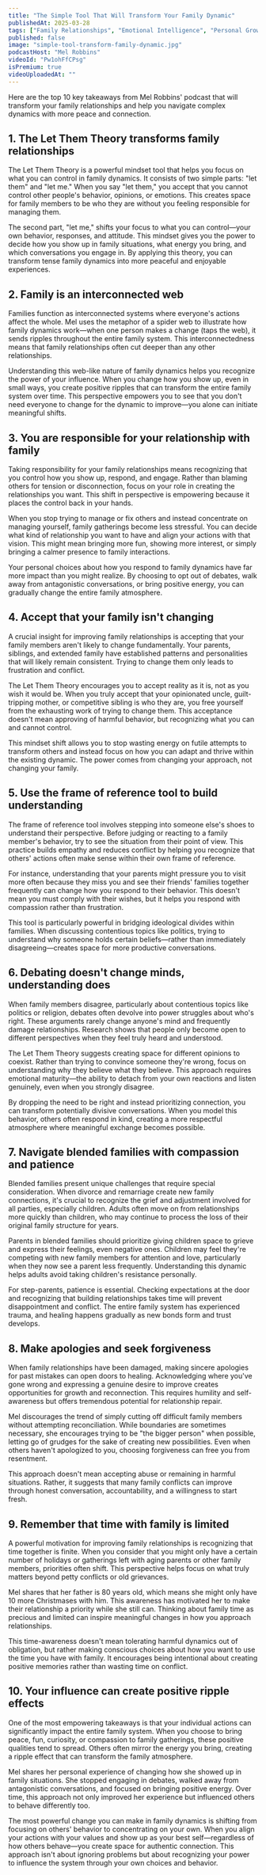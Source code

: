 ```yaml
---
title: "The Simple Tool That Will Transform Your Family Dynamic"
publishedAt: 2025-03-28
tags: ["Family Relationships", "Emotional Intelligence", "Personal Growth"]
published: false
image: "simple-tool-transform-family-dynamic.jpg"
podcastHost: "Mel Robbins"
videoId: "Pw1ohFfCPsg"
isPremium: true
videoUploadedAt: ""
---
```



<PodcastSummaryPageLayout frontmatter={frontmatter}>

Here are the top 10 key takeaways from Mel Robbins' podcast that will transform your family relationships and help you navigate complex dynamics with more peace and connection.

## 1. The Let Them Theory transforms family relationships

The Let Them Theory is a powerful mindset tool that helps you focus on what you can control in family dynamics. It consists of two simple parts: "let them" and "let me." When you say "let them," you accept that you cannot control other people's behavior, opinions, or emotions. This creates space for family members to be who they are without you feeling responsible for managing them.

The second part, "let me," shifts your focus to what you can control—your own behavior, responses, and attitude. This mindset gives you the power to decide how you show up in family situations, what energy you bring, and which conversations you engage in. By applying this theory, you can transform tense family dynamics into more peaceful and enjoyable experiences.

## 2. Family is an interconnected web

Families function as interconnected systems where everyone's actions affect the whole. Mel uses the metaphor of a spider web to illustrate how family dynamics work—when one person makes a change (taps the web), it sends ripples throughout the entire family system. This interconnectedness means that family relationships often cut deeper than any other relationships.

Understanding this web-like nature of family dynamics helps you recognize the power of your influence. When you change how you show up, even in small ways, you create positive ripples that can transform the entire family system over time. This perspective empowers you to see that you don't need everyone to change for the dynamic to improve—you alone can initiate meaningful shifts.

## 3. You are responsible for your relationship with family

Taking responsibility for your family relationships means recognizing that you control how you show up, respond, and engage. Rather than blaming others for tension or disconnection, focus on your role in creating the relationships you want. This shift in perspective is empowering because it places the control back in your hands.

When you stop trying to manage or fix others and instead concentrate on managing yourself, family gatherings become less stressful. You can decide what kind of relationship you want to have and align your actions with that vision. This might mean bringing more fun, showing more interest, or simply bringing a calmer presence to family interactions.

Your personal choices about how you respond to family dynamics have far more impact than you might realize. By choosing to opt out of debates, walk away from antagonistic conversations, or bring positive energy, you can gradually change the entire family atmosphere.

## 4. Accept that your family isn't changing

A crucial insight for improving family relationships is accepting that your family members aren't likely to change fundamentally. Your parents, siblings, and extended family have established patterns and personalities that will likely remain consistent. Trying to change them only leads to frustration and conflict.

The Let Them Theory encourages you to accept reality as it is, not as you wish it would be. When you truly accept that your opinionated uncle, guilt-tripping mother, or competitive sibling is who they are, you free yourself from the exhausting work of trying to change them. This acceptance doesn't mean approving of harmful behavior, but recognizing what you can and cannot control.

This mindset shift allows you to stop wasting energy on futile attempts to transform others and instead focus on how you can adapt and thrive within the existing dynamic. The power comes from changing your approach, not changing your family.

## 5. Use the frame of reference tool to build understanding

The frame of reference tool involves stepping into someone else's shoes to understand their perspective. Before judging or reacting to a family member's behavior, try to see the situation from their point of view. This practice builds empathy and reduces conflict by helping you recognize that others' actions often make sense within their own frame of reference.

For instance, understanding that your parents might pressure you to visit more often because they miss you and see their friends' families together frequently can change how you respond to their behavior. This doesn't mean you must comply with their wishes, but it helps you respond with compassion rather than frustration.

This tool is particularly powerful in bridging ideological divides within families. When discussing contentious topics like politics, trying to understand why someone holds certain beliefs—rather than immediately disagreeing—creates space for more productive conversations.

## 6. Debating doesn't change minds, understanding does

When family members disagree, particularly about contentious topics like politics or religion, debates often devolve into power struggles about who's right. These arguments rarely change anyone's mind and frequently damage relationships. Research shows that people only become open to different perspectives when they feel truly heard and understood.

The Let Them Theory suggests creating space for different opinions to coexist. Rather than trying to convince someone they're wrong, focus on understanding why they believe what they believe. This approach requires emotional maturity—the ability to detach from your own reactions and listen genuinely, even when you strongly disagree.

By dropping the need to be right and instead prioritizing connection, you can transform potentially divisive conversations. When you model this behavior, others often respond in kind, creating a more respectful atmosphere where meaningful exchange becomes possible.

## 7. Navigate blended families with compassion and patience

Blended families present unique challenges that require special consideration. When divorce and remarriage create new family connections, it's crucial to recognize the grief and adjustment involved for all parties, especially children. Adults often move on from relationships more quickly than children, who may continue to process the loss of their original family structure for years.

Parents in blended families should prioritize giving children space to grieve and express their feelings, even negative ones. Children may feel they're competing with new family members for attention and love, particularly when they now see a parent less frequently. Understanding this dynamic helps adults avoid taking children's resistance personally.

For step-parents, patience is essential. Checking expectations at the door and recognizing that building relationships takes time will prevent disappointment and conflict. The entire family system has experienced trauma, and healing happens gradually as new bonds form and trust develops.

## 8. Make apologies and seek forgiveness

When family relationships have been damaged, making sincere apologies for past mistakes can open doors to healing. Acknowledging where you've gone wrong and expressing a genuine desire to improve creates opportunities for growth and reconnection. This requires humility and self-awareness but offers tremendous potential for relationship repair.

Mel discourages the trend of simply cutting off difficult family members without attempting reconciliation. While boundaries are sometimes necessary, she encourages trying to be "the bigger person" when possible, letting go of grudges for the sake of creating new possibilities. Even when others haven't apologized to you, choosing forgiveness can free you from resentment.

This approach doesn't mean accepting abuse or remaining in harmful situations. Rather, it suggests that many family conflicts can improve through honest conversation, accountability, and a willingness to start fresh.

## 9. Remember that time with family is limited

A powerful motivation for improving family relationships is recognizing that time together is finite. When you consider that you might only have a certain number of holidays or gatherings left with aging parents or other family members, priorities often shift. This perspective helps focus on what truly matters beyond petty conflicts or old grievances.

Mel shares that her father is 80 years old, which means she might only have 10 more Christmases with him. This awareness has motivated her to make their relationship a priority while she still can. Thinking about family time as precious and limited can inspire meaningful changes in how you approach relationships.

This time-awareness doesn't mean tolerating harmful dynamics out of obligation, but rather making conscious choices about how you want to use the time you have with family. It encourages being intentional about creating positive memories rather than wasting time on conflict.

## 10. Your influence can create positive ripple effects

One of the most empowering takeaways is that your individual actions can significantly impact the entire family system. When you choose to bring peace, fun, curiosity, or compassion to family gatherings, these positive qualities tend to spread. Others often mirror the energy you bring, creating a ripple effect that can transform the family atmosphere.

Mel shares her personal experience of changing how she showed up in family situations. She stopped engaging in debates, walked away from antagonistic conversations, and focused on bringing positive energy. Over time, this approach not only improved her experience but influenced others to behave differently too.

The most powerful change you can make in family dynamics is shifting from focusing on others' behavior to concentrating on your own. When you align your actions with your values and show up as your best self—regardless of how others behave—you create space for authentic connection. This approach isn't about ignoring problems but about recognizing your power to influence the system through your own choices and behavior.

</PodcastSummaryPageLayout>
